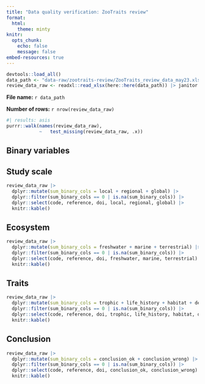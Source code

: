 ```yaml
---
title: "Data quality verification: ZooTraits review"
format: 
  html: 
    theme: minty
knitr:
  opts_chunk: 
    echo: false
    message: false
embed-resources: true
---
```


```r
devtools::load_all()
data_path <- "data-raw/zootraits-review/ZooTraits_review_data_may23.xlsx"
review_data_raw <- readxl::read_xlsx(here::here(data_path)) |> janitor::clean_names()
```

**File name:** `r data_path`

**Number of rows:** `r nrow(review_data_raw)`


```r
#| results: asis
purrr::walk(names(review_data_raw),
            ~   test_missing(review_data_raw, .x))
```

## Binary variables

## Study scale


```r
review_data_raw |> 
  dplyr::mutate(sum_binary_cols = local + regional + global) |> 
  dplyr::filter(sum_binary_cols == 0 | is.na(sum_binary_cols)) |> 
  dplyr::select(code, reference, doi, local, regional, global) |> 
  knitr::kable()
```


## Ecosystem

```r
review_data_raw |> 
  dplyr::mutate(sum_binary_cols = freshwater + marine + terrestrial) |> 
  dplyr::filter(sum_binary_cols == 0 | is.na(sum_binary_cols)) |> 
  dplyr::select(code, reference, doi, freshwater, marine, terrestrial) |> 
  knitr::kable()
```

## Traits

```r
review_data_raw |> 
  dplyr::mutate(sum_binary_cols = trophic + life_history + habitat + defense + metabolic + body_size_undetermined + other) |> 
  dplyr::filter(sum_binary_cols == 0 | is.na(sum_binary_cols)) |> 
  dplyr::select(code, reference, doi, trophic, life_history, habitat, defense, metabolic, body_size_undetermined,other) |> 
  knitr::kable()
```


## Conclusion

```r
review_data_raw |> 
  dplyr::mutate(sum_binary_cols = conclusion_ok + conclusion_wrong) |> 
  dplyr::filter(sum_binary_cols == 0 | is.na(sum_binary_cols)) |> 
  dplyr::select(code, reference, doi, conclusion_ok, conclusion_wrong) |> 
  knitr::kable()
```
